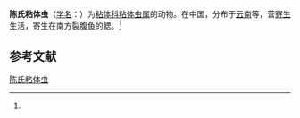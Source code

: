 {{Speciesbox
| name = 陈氏粘体虫
| status = 
| status_system = 
| image = 
| genus = Myxosoma
| species = cheni
| authority = (Ma, 1998)<ref name='id9362'>{{cite web| url =http://www.bioinfo.cn/db05/BjdwSpecies.php?action=view&id=9362| title =陈氏粘体虫| work =《中国动物物种编目数据库》| publisher =中国科学院微生物研究所| author =中国科学院动物研究所| accessdate =2009-04-16| deadurl =yes| archiveurl =https://web.archive.org/web/20131203122335/http://www.bioinfo.cn/db05/BjdwSpecies.php?action=view| archivedate =2013-12-03}}</ref>
}}

'''陈氏粘体虫'''（[[学名|学名]]：{{lang|la|''Myxosoma cheni''}}）为[[粘体科|粘体科]][[粘体虫属|粘体虫属]]的动物。在中国，分布于[[云南|云南]]等，营[[寄生|寄生]]生活，寄生在南方裂腹鱼的鳃。<ref name='id9362'/>

== 参考文献 ==
{{reflist}}

{{Wikispecies|Myxosoma cheni}}

[[Category:粘体虫属|陈氏粘体虫]]


{{Cnidarian-stub}}